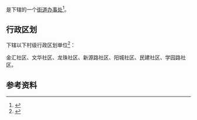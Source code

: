 {{中国乡级行政区|51/04/02/010/000}}

'''{{PAGENAMEBASE}}'''是{{PRC admin/fullname|51/04/02/010/000|3}}下辖的一个[[街道办事处|街道办事处]]<ref>{{PRC admin/ref sgc|{{PRC admin/parent|51/04/02/010/000}}}}</ref>。

== 行政区划 ==
{{PAGENAMEBASE}}下辖以下村级行政区划单位<ref>{{PRC admin/ref sgc|51/04/02/010/000}}</ref>：

金汇社区、文华社区、龙珠社区、新源路社区、阳城社区、民建社区、学园路社区。

== 参考资料 ==
{{reflist}}

{{四川行政区划小作品}}
{{PRC admin/navcat|51/04/02/010/000}}
